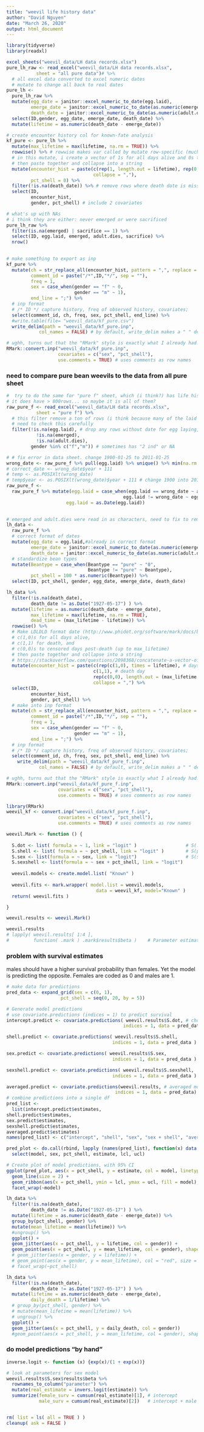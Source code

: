 ```yaml
---
title: "weevil life history data"
author: "David Nguyen"
date: "March 26, 2020"
output: html_document
---
```


```r
library(tidyverse)
library(readxl)
```

```r
excel_sheets("weevil_data/LH data records.xlsx")
pure_lh_raw <- read_excel("weevil_data/LH data records.xlsx",
           sheet = "all pure data")# %>% 
  # all excel data converted to excel numeric dates
  # mutate to change all back to real dates
pure_lh <- 
  pure_lh_raw %>%
  mutate(egg_date = janitor::excel_numeric_to_date(egg.laid),
         emerge_date = janitor::excel_numeric_to_date(as.numeric(emerged) ),
         death_date = janitor::excel_numeric_to_date(as.numeric(adult.dies) )) %>% 
  select(ID,gender, egg_date, emerge_date, death_date) %>%
  mutate(lifetime = as.numeric(death_date - emerge_date)) 

# create encounter history col for known-fate analysis
kf_pure <- pure_lh %>%
  mutate(max_lifetime = max(lifetime, na.rm = TRUE)) %>%
  rowwise() %>% # rowwise makes var called by mutate row-specific (much handier  than group_by on the row number)
  # in this mutate, i create a vector of 1s for all days alive and 0s to pad days dead (up to max_lifetime)
  # then paste together and collapse into a string
  mutate(encounter_hist = paste(c(rep(1, length.out = lifetime), rep(0, length.out = (max_lifetime - lifetime) )), # https://stackoverflow.com/questions/2098368/concatenate-a-vector-of-strings-character
                                collapse = ","),
         pct_shell = 0) %>%
  filter(!is.na(death_date)) %>% # remove rows where death date is missing (these weevils were sacrificed)
  select(ID, 
         encounter_hist, 
         gender, pct_shell) # include 2 covariates

# what's up with NAs
# i think they are either: never emerged or were sacrificed
pure_lh_raw %>%
  filter(is.na(emerged) | sacrifice == 1) %>%
  select(ID, egg.laid, emerged, adult.dies, sacrifice) %>%
  nrow()
  
```

```r
# make something to export as inp
kf_pure %>%
  mutate(ch = str_replace_all(encounter_hist, pattern = ",", replace = ""),
         comment_id = paste("/*",ID,"*/", sep = ""),
         freq = 1,
         sex = case_when(gender == "f" ~ 0,
                         gender == "m" ~ 1),
         end_line = ";") %>%
  # inp format
  # /* ID */ capture history, freq of observed history, covariates;
  select(comment_id, ch, freq, sex, pct_shell, end_line) %>%
  #write.table(file= "weevil_data/kf_pure.csv")
  write_delim(path = "weevil_data/kf_pure.inp",
            col_names = FALSE) # by default, write_delim makes a " " delimited txt file

# ughh, turns out that the "RMark" style is exactly what I already had! no point in doing all the work to make an INP format file!
RMark::convert.inp("weevil_data/kf_pure.inp",
                   covariates = c("sex", "pct_shell"),
                   use.comments = TRUE) # uses comments as row names
```

### need to compare pure bean weevils to the data from all pure sheet

```r
#  try to do the same for "pure f" sheet, which (i think?) has life history data for all treatments
# it does have > 800rows... so maybe it is all of them?
raw_pure_f <- read_excel("weevil_data/LH data records.xlsx",
           sheet = "pure f") %>%
  # this filter remove a ton of rows (i think because many of the laid eggs never emerge?)
  # need to check this carefully
  filter(!is.na(egg.laid), # drop any rows without date for egg laying, emergence, or adult death
           !is.na(emerged),
           !is.na(adult.dies),
         gender %in% c("f","m")) # sometimes has "2 ind" or NA

# # fix error in data sheet. change 1900-01-25 to 2011-01-25
wrong_date <- raw_pure_f %>% pull(egg.laid) %>% unique() %>% min(na.rm = TRUE)
# correct_date <- wrong_date$year + 111
# temp <- as.POSIXlt(wrong_date)
# temp$year <- as.POSIXlt(wrong_date)$year + 111 # change 1900 into 2011 (technically, we're adding 0 + 111 here, since 1900 is indexed as 0)
raw_pure_f <-
  raw_pure_f %>% mutate(egg.laid = case_when(egg.laid == wrong_date ~ as.POSIXct("2011-01-25"), # wrong timezone (CST instead of UTC)
                                           egg.laid != wrong_date ~ egg.laid),
                      egg.laid = as.Date(egg.laid))
                         

# emerged and adult.dies were read in as characters, need to fix to remove remaining NAs
lh_data <- 
  raw_pure_f %>%
  # correct format of dates
  mutate(egg_date = egg.laid,#already in correct format
         emerge_date = janitor::excel_numeric_to_date(as.numeric(emerged) ),
         death_date = janitor::excel_numeric_to_date(as.numeric(adult.dies) )) %>%
  # standardize bean types
  mutate(Beantype = case_when(Beantype == "pure" ~ "0",
                              Beantype != "pure" ~ Beantype),
         pct_shell = 100 * as.numeric(Beantype)) %>%
  select(ID, pct_shell, gender, egg_date, emerge_date, death_date)

lh_data %>%
  filter(!is.na(death_date),
         death_date != as.Date("1927-05-17") ) %>%
  mutate(lifetime = as.numeric(death_date - emerge_date),
         max_lifetime = max(lifetime, na.rm = TRUE),
         dead_time = (max_lifetime - lifetime)) %>%
  rowwise() %>% 
  # Make LDLDLD format date (http://www.phidot.org/software/mark/docs/book/pdf/chap16.pdf)
  # c(1,0)s for all days alive, 
  # c(1,1) for death, and 
  # c(0,0)s to censored days post-death (up to max_lifetime)
  # then paste together and collapse into a string
  # https://stackoverflow.com/questions/2098368/concatenate-a-vector-of-strings-character
  mutate(encounter_hist = paste(c(rep(c(1,0), times = lifetime), # days alive
                                c(1,1), # death day
                                rep(c(0,0), length.out = (max_lifetime - lifetime)))), # days censored
                                collapse = ",") %>%
  select(ID, 
         encounter_hist, 
         gender, pct_shell) %>%
  # make into inp format
  mutate(ch = str_replace_all(encounter_hist, pattern = ",", replace = ""),
         comment_id = paste("/*",ID,"*/", sep = ""),
         freq = 1,
         sex = case_when(gender == "f" ~ 0,
                         gender == "m" ~ 1),
         end_line = ";") %>%
  # inp format
  # /* ID */ capture history, freq of observed history, covariates;
  select(comment_id, ch, freq, sex, pct_shell, end_line) %>%
    write_delim(path = "weevil_data/kf_pure_f.inp",
            col_names = FALSE) # by default, write_delim makes a " " delimited txt file

# ughh, turns out that the "RMark" style is exactly what I already had! no point in doing all the work to make an INP format file!
RMark::convert.inp("weevil_data/kf_pure_f.inp",
                   covariates = c("sex", "pct_shell"),
                   use.comments = TRUE) # uses comments as row names
```

```r
library(RMark)
weevil_kf <- convert.inp("weevil_data/kf_pure_f.inp",
                   covariates = c("sex", "pct_shell"),
                   use.comments = TRUE) # uses comments as row names

weevil.Mark <- function () {
  
  S.dot <- list( formula = ~ 1, link = "logit" )                  # S(.) constant survival
  S.shell <- list( formula = ~ pct_shell, link = "logit" )        # S(percent peanut shell)
  S.sex <- list(formula = ~ sex, link = "logit")                  # S(sex of weevil)
  S.sexshell <- list(formula = ~ sex + pct_shell, link = "logit")
  
  weevil.models <- create.model.list( "Known" )
  
  weevil.fits <- mark.wrapper( model.list = weevil.models, 
                                 data = weevil_kf, model="Known" )
  return( weevil.fits )

}

weevil.results <- weevil.Mark()
```

```r
weevil.results                                                          
# lapply( weevil.results[ 1:4 ], 
#         function( .mark ) .mark$results$beta )    # Parameter estimates
```

### problem with survival estimates
males should have a higher survival probability than females. Yet the model is predicting the opposite. Females are coded as 0 and males are 1.

```r
# make data for predictions
pred_data <- expand_grid(sex = c(0, 1),
                    pct_shell = seq(0, 20, by = 5))

# Generate model predictions
# use covariate.predictions (indices = 1) to predict survival
intercept.predict <- covariate.predictions( weevil.results$S.dot, # choose model
                                           indices = 1, data = pred_data )

shell.predict <- covariate.predictions( weevil.results$S.shell, 
                                       indices = 1, data = pred_data )

sex.predict <- covariate.predictions( weevil.results$S.sex, 
                                       indices = 1, data = pred_data )

sexshell.predict <- covariate.predictions( weevil.results$S.sexshell, 
                                       indices = 1, data = pred_data )

averaged.predict <- covariate.predictions(weevil.results, # averaged model estimates by weight
                                        indices = 1, data = pred_data)
# combine predictions into a single df
pred_list <- 
  list(intercept.predict$estimates,
shell.predict$estimates,
sex.predict$estimates,
sexshell.predict$estimates,
averaged.predict$estimates)
names(pred_list) <- c("intercept", "shell", "sex", "sex + shell", "averaged")

pred_plot <- do.call(rbind, lapply (names(pred_list), function(x) data.frame(pred_list[[x]], model = x)) ) %>%
  select(model, sex, pct_shell, estimate, lcl, ucl)

# Create plot of model predictions, with 95% CI
ggplot(pred_plot, aes(x = pct_shell, y = estimate, col = model, linetype = as.character(sex) )) +
  geom_line(size = 2) +
  geom_ribbon(aes(x = pct_shell, ymin = lcl, ymax = ucl, fill = model), alpha = 0.5) +
  facet_wrap(~model)
```


```r
lh_data %>%
  filter(!is.na(death_date),
         death_date != as.Date("1927-05-17") ) %>%
  mutate(lifetime = as.numeric(death_date - emerge_date)) %>%
  group_by(pct_shell, gender) %>%
  mutate(mean_lifetime = mean(lifetime)) %>%
  #ungroup() %>%
  ggplot() +
  geom_jitter(aes(x = pct_shell, y = lifetime, col = gender)) +
  geom_point(aes(x = pct_shell, y = mean_lifetime, col = gender), shape = 3, size = 2.5, stroke = 2)
  # geom_jitter(aes(x = gender, y = lifetime)) +
  # geom_point(aes(x = gender, y = mean_lifetime), col = "red", size = 2) +
  # facet_wrap(~pct_shell)

lh_data %>%
  filter(!is.na(death_date),
         death_date != as.Date("1927-05-17") ) %>%
  mutate(lifetime = as.numeric(death_date - emerge_date),
         daily_death = 1/lifetime) %>%
  # group_by(pct_shell, gender) %>%
  # mutate(mean_lifetime = mean(lifetime)) %>%
  # ungroup() %>%
  ggplot() +
  geom_jitter(aes(x = pct_shell, y = daily_death, col = gender)) 
  #geom_point(aes(x = pct_shell, y = mean_lifetime, col = gender), shape = 3, size = 2.5, stroke = 2)
```

### do model predictions "by hand"

```r
inverse.logit <- function (x) {exp(x)/(1 + exp(x))}

# look at parameters for sex model
weevil.results$S.sex$results$beta %>%
  rownames_to_column("parameter") %>%
  mutate(real_estimate = invers.logit(estimate)) %>%
  summarize(female_surv = cumsum(real_estimate)[1], # intercept
            male_surv = cumsum(real_estimate)[2])   # intercept + male



```


```r
rm( list = ls( all = TRUE ) )
cleanup( ask = FALSE )
```

